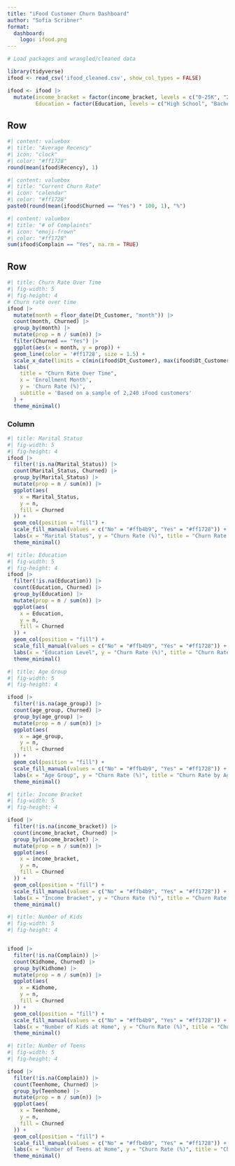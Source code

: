 ```yaml
---
title: "iFood Customer Churn Dashboard"
author: "Sofia Scribner"
format: 
  dashboard:
    logo: ifood.png
---
```


```r

# Load packages and wrangled/cleaned data

library(tidyverse)
ifood <- read_csv('ifood_cleaned.csv', show_col_types = FALSE)

ifood <- ifood |>
  mutate(income_bracket = factor(income_bracket, levels = c("0-25K", "25-50K", "50-100K", "100-200K", "200K+")),
         Education = factor(Education, levels = c("High School", "Bachelor's", "Master's", "PhD")))

```

## Row {height=30%}

```r
#| content: valuebox
#| title: "Average Recency"
#| icon: "clock"
#| color: "#ff1728"
round(mean(ifood$Recency), 1)
```

```r
#| content: valuebox
#| title: "Current Churn Rate"
#| icon: "calendar"
#| color: "#ff1728"
paste0(round(mean(ifood$Churned == "Yes") * 100, 1), "%")
```

```r
#| content: valuebox
#| title: "# of Complaints"
#| icon: "emoji-frown"
#| color: "#ff1728"
sum(ifood$Complain == "Yes", na.rm = TRUE)
```

## Row {height=70%}

```r
#| title: Churn Rate Over Time
#| fig-width: 5
#| fig-height: 4
# Churn rate over time
ifood |> 
  mutate(month = floor_date(Dt_Customer, "month")) |> 
  count(month, Churned) |> 
  group_by(month) |> 
  mutate(prop = n / sum(n)) |> 
  filter(Churned == "Yes") |> 
  ggplot(aes(x = month, y = prop)) +
  geom_line(color = '#ff1728', size = 1.5) + 
  scale_x_date(limits = c(min(ifood$Dt_Customer), max(ifood$Dt_Customer))) +
  labs(
    title = "Churn Rate Over Time",
    x = 'Enrollment Month',
    y = 'Churn Rate (%)',
    subtitle = 'Based on a sample of 2,240 iFood customers'
  ) +
  theme_minimal()

```

### Column {.tabset}

```r
#| title: Marital Status
#| fig-width: 5
#| fig-height: 4
ifood |> 
  filter(!is.na(Marital_Status)) |> 
  count(Marital_Status, Churned) |> 
  group_by(Marital_Status) |> 
  mutate(prop = n / sum(n)) |> 
  ggplot(aes(
    x = Marital_Status, 
    y = n, 
    fill = Churned
  )) +
  geom_col(position = "fill") +
  scale_fill_manual(values = c("No" = "#ffb4b9", "Yes" = "#ff1728")) +
  labs(x = "Marital Status", y = "Churn Rate (%)", title = "Churn Rate by Marital Status", subtitle = 'Based on a sample of 2,240 iFood customers')+ 
  theme_minimal()
```

```r
#| title: Education
#| fig-width: 5
#| fig-height: 4
ifood |> 
  filter(!is.na(Education)) |> 
  count(Education, Churned) |> 
  group_by(Education) |> 
  mutate(prop = n / sum(n)) |> 
  ggplot(aes(
    x = Education, 
    y = n, 
    fill = Churned
  )) +
  geom_col(position = "fill") +
  scale_fill_manual(values = c("No" = "#ffb4b9", "Yes" = "#ff1728")) +
  labs(x = "Education Level", y = "Churn Rate (%)", title = "Churn Rate by Education Level", subtitle = 'Based on a sample of 2,240 iFood customers')+ 
  theme_minimal()
```

```r
#| title: Age Group
#| fig-width: 5
#| fig-height: 4

ifood |> 
  filter(!is.na(age_group)) |> 
  count(age_group, Churned) |> 
  group_by(age_group) |> 
  mutate(prop = n / sum(n)) |> 
  ggplot(aes(
    x = age_group, 
    y = n, 
    fill = Churned
  )) +
  geom_col(position = "fill") +
  scale_fill_manual(values = c("No" = "#ffb4b9", "Yes" = "#ff1728")) +
  labs(x = "Age Group", y = "Churn Rate (%)", title = "Churn Rate by Age Group", subtitle = 'Based on a sample of 2,240 iFood customers')+ 
  theme_minimal()
```

```r
#| title: Income Bracket
#| fig-width: 5
#| fig-height: 4

ifood |> 
  filter(!is.na(income_bracket)) |> 
  count(income_bracket, Churned) |> 
  group_by(income_bracket) |> 
  mutate(prop = n / sum(n)) |> 
  ggplot(aes(
    x = income_bracket, 
    y = n, 
    fill = Churned
  )) +
  geom_col(position = "fill") +
  scale_fill_manual(values = c("No" = "#ffb4b9", "Yes" = "#ff1728")) +
  labs(x = "Income Bracket", y = "Churn Rate (%)", title = "Churn Rate by Income Bracket", subtitle = 'Based on a sample of 2,240 iFood customers')+ 
  theme_minimal()
```

```r
#| title: Number of Kids
#| fig-width: 5
#| fig-height: 4


ifood |> 
  filter(!is.na(Complain)) |> 
  count(Kidhome, Churned) |> 
  group_by(Kidhome) |> 
  mutate(prop = n / sum(n)) |> 
  ggplot(aes(
    x = Kidhome, 
    y = n, 
    fill = Churned
  )) +
  geom_col(position = "fill") +
  scale_fill_manual(values = c("No" = "#ffb4b9", "Yes" = "#ff1728")) +
  labs(x = "Number of Kids at Home", y = "Churn Rate (%)", title = "Churn Rate by Number of Kids at Home", subtitle = 'Based on a sample of 2,240 iFood customers')+ 
  theme_minimal()
```

```r
#| title: Number of Teens
#| fig-width: 5
#| fig-height: 4

ifood |> 
  filter(!is.na(Complain)) |> 
  count(Teenhome, Churned) |> 
  group_by(Teenhome) |> 
  mutate(prop = n / sum(n)) |> 
  ggplot(aes(
    x = Teenhome, 
    y = n, 
    fill = Churned
  )) +
  geom_col(position = "fill") +
  scale_fill_manual(values = c("No" = "#ffb4b9", "Yes" = "#ff1728")) +
  labs(x = "Number of Teens at Home", y = "Churn Rate (%)", title = "Churn Rate by Number of Teens at Home", subtitle = 'Based on a sample of 2,240 iFood customers')+ 
  theme_minimal()


```

